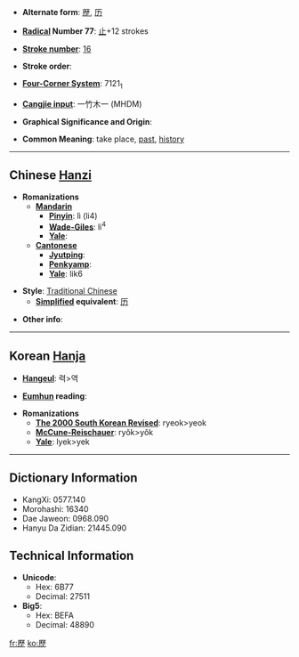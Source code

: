 * '''Alternate form''': [[歴]], [[历]]

* '''[[Wiktionary:Chinese radical index| Radical]] Number 77''': [[Wiktionary:Chinese radical index 止|止]]+12 strokes

* '''[[Wiktionary:Chinese total strokes index|Stroke number]]''': [[Wiktionary:Chinese total strokes index 16|16]]

* '''Stroke order''': 

* '''[[Wiktionary:Chinese four corner index|Four-Corner System]]''': 7121<sub>1</sub>

* '''[[Wiktionary:Chinese Cangjie index|Cangjie input]]''': 一竹木一 (MHDM)

* '''Graphical Significance and Origin''': 

* '''Common Meaning''': take place, [[past]], [[history]]

----

== Chinese [[Hanzi]] ==

* '''Romanizations'''
** '''[[Mandarin]]'''
*** '''[[Pinyin]]''': lì (li4)
*** '''[[Wade-Giles]]''': li<sup>4</sup>
*** '''[[Yale]]''': 
** '''[[Cantonese]]'''
*** '''[[Jyutping]]''':
*** '''[[Penkyamp]]''': 
*** '''[[Yale]]''': lik6

* '''Style''': [[Traditional Chinese]] 
** '''[[Simplified Chinese|Simplified]] equivalent''': [[历]]

* '''Other info''': 

----

== Korean [[Hanja]] ==

* '''[[Hangeul]]''': 력>역

* '''[[Eumhun]] reading''': 

* '''Romanizations'''
** '''[[The 2000 South Korean Revised Romanization|The 2000 South Korean Revised]]''': ryeok>yeok
** '''[[McCune-Reischauer]]''': ryŏk>yŏk
** '''[[Yale]]''': lyek>yek

----

== Dictionary Information ==

* KangXi: 0577.140
* Morohashi: 16340
* Dae Jaweon: 0968.090
* Hanyu Da Zidian: 21445.090

== Technical Information ==

* '''Unicode''':
** Hex: 6B77
** Decimal: 27511
* '''Big5''':
** Hex: BEFA
** Decimal: 48890

[[fr:歷]]
[[ko:歷]]